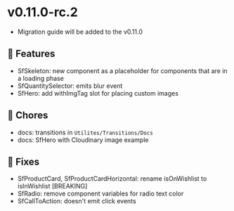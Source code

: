 
<Meta title="Releases/v0.11.x - Latest Minor/v0.11.0-rc.2/Change log" />

# v0.11.0-rc.2

* Migration guide will be added to the v0.11.0


## 🚀 Features

- SfSkeleton: new component as a placeholder for components that are in a loading phase
- SfQuantitySelector: emits blur event
- SfHero: add withImgTag slot for placing custom images

## 🧹 Chores

- docs: transitions in `Utilites/Transitions/Docs`
- docs: SfHero with Cloudinary image example

## 🐛 Fixes

- SfProductCard, SfProductCardHorizontal: rename isOnWishlist to isInWishlist [BREAKING]
- SfRadio: remove component variables for radio text color
- SfCallToAction: doesn't emit click events
